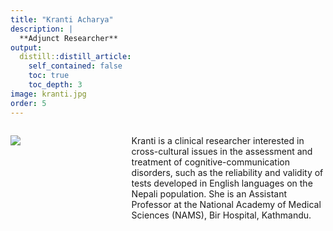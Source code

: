 ```yaml
---
title: "Kranti Acharya"
description: |
  **Adjunct Researcher** 
output:
  distill::distill_article:
    self_contained: false
    toc: true
    toc_depth: 3
image: kranti.jpg
order: 5
---
```


:::: {.columns}

::: {.column width="23.9%"}
![](kranti.jpg)
:::

::: {.column width="3%"}
<!-- empty space between image and text -->
:::

::: {.column width="60%"}
Kranti is a clinical researcher interested in cross-cultural issues in the assessment and treatment of cognitive-communication disorders, such as the reliability and validity of tests developed in English languages on the Nepali population.
She is an Assistant Professor at the National Academy of Medical Sciences (NAMS), Bir Hospital, Kathmandu.
:::

::::
